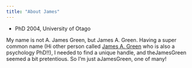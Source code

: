 ```yaml
---
title: "About James"
---
```


* PhD 2004, University of Otago

My name is not A. James Green, but James A. Green. Having a super common name
(Hi other person called [James A. Green]("https://psych.uconn.edu/person/james-green/")
who is also a psychology PhD!!), I needed to find a unique handle, and 
theJamesGreen seemed a bit pretentious. So I'm just aJamesGreen, one of many!